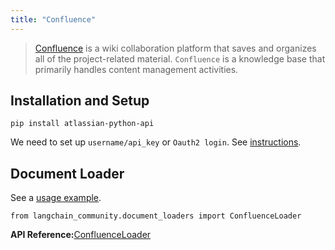 ```yaml
---
title: "Confluence"
---
```


> [Confluence](https://www.atlassian.com/software/confluence) is a wiki collaboration platform that saves and organizes all of the project-related material. `Confluence` is a knowledge base that primarily handles content management activities.

## Installation and Setup

```
pip install atlassian-python-api
```

We need to set up `username/api_key` or `Oauth2 login`. See [instructions](https://support.atlassian.com/atlassian-account/oss/manage-api-tokens-for-your-atlassian-account/).

## Document Loader

See a [usage example](/oss/integrations/document_loaders/confluence).

```
from langchain_community.document_loaders import ConfluenceLoader
```

**API Reference:**[ConfluenceLoader](https://python.langchain.com/api_reference/community/document_loaders/langchain_community.document_loaders.confluence.ConfluenceLoader.html)
